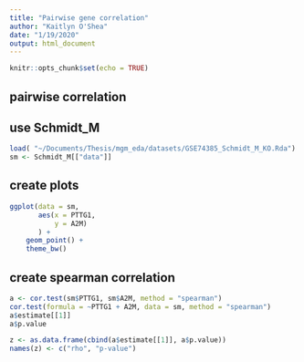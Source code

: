 ```yaml
---
title: "Pairwise gene correlation"
author: "Kaitlyn O'Shea"
date: "1/19/2020"
output: html_document
---
```


```r
knitr::opts_chunk$set(echo = TRUE)
```

## pairwise correlation

## use Schmidt_M

```r
load( "~/Documents/Thesis/mgm_eda/datasets/GSE74385_Schmidt_M_KO.Rda")
sm <- Schmidt_M[["data"]]
```

## create plots

```r
ggplot(data = sm, 
       aes(x = PTTG1,
           y = A2M)
       ) +
    geom_point() + 
    theme_bw()
```


## create spearman correlation
```r
a <- cor.test(sm$PTTG1, sm$A2M, method = "spearman")
cor.test(formula = ~PTTG1 + A2M, data = sm, method = "spearman")
a$estimate[[1]]
a$p.value
```

```r
z <- as.data.frame(cbind(a$estimate[[1]], a$p.value))
names(z) <- c("rho", "p-value")
```

